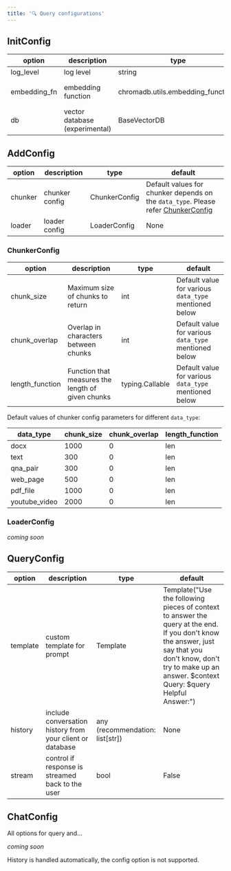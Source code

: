 ```yaml
---
title: '🔍 Query configurations'
---
```


## InitConfig

| option      | description           | type                            | default                |
|-------------|-----------------------|---------------------------------|------------------------|
| log_level   | log level             | string                          | WARNING                |
| embedding_fn| embedding function    | chromadb.utils.embedding_functions | \{text-embedding-ada-002\} |
| db          | vector database (experimental) | BaseVectorDB               | ChromaDB               |


## AddConfig

|option|description|type|default|
|---|---|---|---|
|chunker|chunker config|ChunkerConfig|Default values for chunker depends on the `data_type`. Please refer [ChunkerConfig](#chunker-config)|
|loader|loader config|LoaderConfig|None|

### ChunkerConfig

|option|description|type|default|
|---|---|---|---|
|chunk_size|Maximum size of chunks to return|int|Default value for various `data_type` mentioned below|
|chunk_overlap|Overlap in characters between chunks|int|Default value for various `data_type` mentioned below|
|length_function|Function that measures the length of given chunks|typing.Callable|Default value for various `data_type` mentioned below|

Default values of chunker config parameters for different `data_type`:

|data_type|chunk_size|chunk_overlap|length_function|
|---|---|---|---|
|docx|1000|0|len|
|text|300|0|len|
|qna_pair|300|0|len|
|web_page|500|0|len|
|pdf_file|1000|0|len|
|youtube_video|2000|0|len|

### LoaderConfig

_coming soon_

## QueryConfig

|option|description|type|default|
|---|---|---|---|
|template|custom template for prompt|Template|Template("Use the following pieces of context to answer the query at the end. If you don't know the answer, just say that you don't know, don't try to make up an answer. \$context Query: \$query Helpful Answer:")|
|history|include conversation history from your client or database|any (recommendation: list[str])|None
|stream|control if response is streamed back to the user|bool|False|

## ChatConfig

All options for query and...

_coming soon_

History is handled automatically, the config option is not supported.
